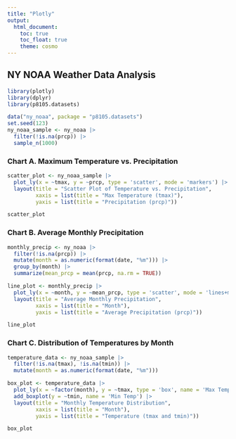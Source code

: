 ```yaml
---
title: "Plotly"
output: 
  html_document:
    toc: true
    toc_float: true
    theme: cosmo
---
```


## NY NOAA Weather Data Analysis
```r
library(plotly)
library(dplyr)
library(p8105.datasets)
```

```r
data("ny_noaa", package = "p8105.datasets")
set.seed(123) 
ny_noaa_sample <- ny_noaa |> 
  filter(!is.na(prcp)) |> 
  sample_n(1000) 
```

### Chart A. Maximum Temperature vs. Precipitation
```r
scatter_plot <- ny_noaa_sample |> 
  plot_ly(x = ~tmax, y = ~prcp, type = 'scatter', mode = 'markers') |> 
  layout(title = "Scatter Plot of Temperature vs. Precipitation",
         xaxis = list(title = "Max Temperature (tmax)"),
         yaxis = list(title = "Precipitation (prcp)"))

scatter_plot
```

### Chart B. Average Monthly Precipitation
```r
monthly_precip <- ny_noaa |> 
  filter(!is.na(prcp)) |> 
  mutate(month = as.numeric(format(date, "%m"))) |> 
  group_by(month) |> 
  summarize(mean_prcp = mean(prcp, na.rm = TRUE))

line_plot <- monthly_precip |> 
  plot_ly(x = ~month, y = ~mean_prcp, type = 'scatter', mode = 'lines+markers') |> 
  layout(title = "Average Monthly Precipitation",
         xaxis = list(title = "Month"),
         yaxis = list(title = "Average Precipitation (prcp)"))

line_plot
```

### Chart C. Distribution of Temperatures by Month
```r
temperature_data <- ny_noaa_sample |> 
  filter(!is.na(tmax), !is.na(tmin)) |> 
  mutate(month = as.numeric(format(date, "%m")))

box_plot <- temperature_data |> 
  plot_ly(x = ~factor(month), y = ~tmax, type = 'box', name = 'Max Temp') |> 
  add_boxplot(y = ~tmin, name = 'Min Temp') |> 
  layout(title = "Monthly Temperature Distribution",
         xaxis = list(title = "Month"),
         yaxis = list(title = "Temperature (tmax and tmin)"))

box_plot
```


